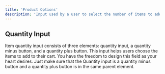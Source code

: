 ```yaml
---
title: 'Product Options'
description: 'Input used by a user to select the number of items to add to their cart.'
---
```


## Quantity Input
Item quantity input consists of three elements: quantity input, a quantity minus button, and a quantity plus button. This input helps users choose the items to add to their cart.
You have the freedom to design this field as your heart desires. Just make sure that the Quantity input is a quantity minus button and a quantity plus button is in the same parent element.
